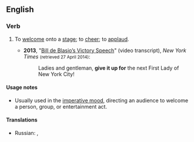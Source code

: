 ==English==

===Verb===
{{head|en|verb|head=[[give]] [[it]] [[up]]}} 

# {{context|usually|with for|lang=en}} To [[welcome]] onto a [[stage]]; to [[cheer]]; to [[applaud]].
#* '''2013''', "[http://www.nytimes.com/2013/11/06/nyregion/de-blasios-victory-speech.html Bill de Blasio’s Victory Speech]" (video transcript), ''New York Times'' <small>(retrieved 27 April 2014)</small>:
#*: Ladies and gentleman, '''give it up for''' the next First Lady of New York City!

====Usage notes====
* Usually used in the [[imperative mood]], directing an audience to welcome a person, group, or entertainment act.

====Translations====
{{trans-top|to welcome onto a stage}}
* Russian: {{t|ru|встречайте|tr=vstrečájte|sc=Cyrl}}, {{t|ru|поприветствуйте|tr=poprivétstvujte|sc=Cyrl}}
{{trans-mid}}
{{trans-bottom}}